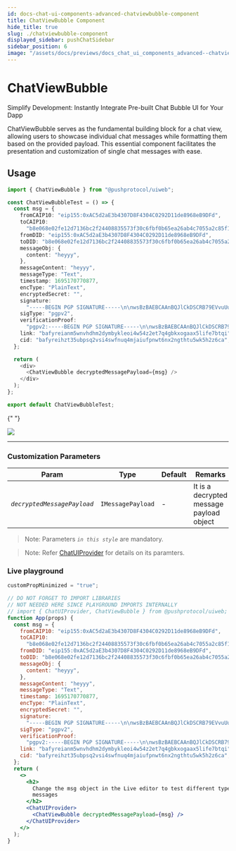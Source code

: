 ```yaml
---
id: docs-chat-ui-components-advanced-chatviewbubble-component
title: ChatViewBubble Component
hide_title: true
slug: ./chatviewbubble-component
displayed_sidebar: pushChatSidebar
sidebar_position: 6
image: "/assets/docs/previews/docs_chat_ui_components_advanced--chatviewbubble_component.png"
---
```


# ChatViewBubble

Simplify Development: Instantly Integrate Pre-built Chat Bubble UI for Your Dapp

ChatViewBubble serves as the fundamental building block for a chat view, allowing users to showcase individual chat messages while formatting them based on the provided payload. This essential component facilitates the presentation and customization of single chat messages with ease.


<Head>
  <title>{`
    ChatViewBubble | UI Components (@pushprotocol/uiweb) | Push Chat | Push
    Documentation
  `}</title>
</Head>


## Usage

<Tabs className="codetabs" groupId="code-examples">
  <TabItem value="react" attributes={{className: "codetab react"}} default>

```typescript
import { ChatViewBubble } from "@pushprotocol/uiweb";

const ChatViewBubbleTest = () => {
  const msg = {
    fromCAIP10: "eip155:0xAC5d2aE3b4307D8F4304C0292D11de8968eB9DFd",
    toCAIP10:
      "b8e068e02fe12d7136bc2f24408835573f30c6fbf0b65ea26ab4c7055a2c85f1",
    fromDID: "eip155:0xAC5d2aE3b4307D8F4304C0292D11de8968eB9DFd",
    toDID: "b8e068e02fe12d7136bc2f24408835573f30c6fbf0b65ea26ab4c7055a2c85f1",
    messageObj: {
      content: "heyyy",
    },
    messageContent: "heyyy",
    messageType: "Text",
    timestamp: 1695170770877,
    encType: "PlainText",
    encryptedSecret: "",
    signature:
      "-----BEGIN PGP SIGNATURE-----\n\nwsBzBAEBCAAnBQJlCkDSCRB79EVvuUuFJxYhBKgXzyQx/165mhxKK3v0RW+5\nS4UnAAD+pgf+PFVDOzs8dP5wrzVQZdNf8t/jXEMqqYF00VFzVwsirVJY8YEm\nN0eXNB5Ndk99g4+k1aPxR1ToKk67nJxnUvZi6lqFFcqaOfsIzgxPNO0dtkw/\nvDNaVJIAE2B6YqdLQmv7kjbPUXZD1vQjzxR/8qusQWqt0IeO8c2SXTciT6uI\ndsjiJgZctH6VINz8I6H9gf35aPrDf3f4VqhgHDgwhtjyfQXLBMPh1vZ78sAB\noOKVNQN464llAsCjK7Q8zTANgAwT/G14V7IiHdDX0ZRRqH38AKRstX1y44l8\nQYQRlQXqGGwz3n3upnT5ZXpPNkdO/btuoNj8W8npic8CIc9rBRoTXg==\n=Xmu2\n-----END PGP SIGNATURE-----\n",
    sigType: "pgpv2",
    verificationProof:
      "pgpv2:-----BEGIN PGP SIGNATURE-----\n\nwsBzBAEBCAAnBQJlCkDSCRB79EVvuUuFJxYhBKgXzyQx/165mhxKK3v0RW+5\nS4UnAAC1mwf/Ydi97nNrk7y58tO8Pmw6i7bGHbie7KNEEvH5aL3sMgzeOWTX\nAozDvWXuQI0/InVhqAe8l7VR6/mXEaWsewn1S/gcPkIxHSTaD0UIVbXHcoq3\nNcuCzZaXL6n1mhx+wJSKCsAaa7Z/L7+4Ru6yj9LGEAzRpDQrY7RfgQP6ezSz\nxNLz2XavBMmIEwMS/wuC5nvT4Xl8amQlmPkFxZK6+2sfDxxzKMPVVewlFIwh\n4yHd2EYpIlVfuhQh/2KidLg9LAlqHUUgmrE0GU1aCV8bwKl/4hyjzREPahGc\nJ0wB1059rCMaJBXI+YbE0Z1bhX/G+4nM095QBsWDajAWmwnDUQYmFA==\n=BiZz\n-----END PGP SIGNATURE-----\n",
    link: "bafyreianm5wnvhdhm2dymbykleoi4w54z2et7q4gbkxogaax5life7btqi",
    cid: "bafyreihzt35ubpsq2vsi4swfnuq4mjaiufpnwt6nx2ngthtu5wk5h2z6ca",
  };

  return (
    <div>
      <ChatViewBubble decryptedMessagePayload={msg} />
    </div>
  );
};

export default ChatViewBubbleTest;
```

{" "}

<ModalContainer>
  <img
    src={
      require("/static/assets/docs/chat/ui-components/advanced/integrate-advanced-chatviewbubble-component/chat-view-bubble.png")
        .default
    }
  />
</ModalContainer>

  </TabItem>
</Tabs>

---

### Customization Parameters

| Param                       | Type              | Default | Remarks                                  |
| --------------------------- | ----------------- | ------- | ---------------------------------------- |
| _`decryptedMessagePayload`_ | `IMessagePayload` | -       | It is a decrypted message payload object |

> Note: Parameters _`in this style`_ are mandatory.

> Note: Refer [ChatUIProvider](/docs/chat/ui-components/Advanced/ChatUIProvider/) for details on its paramters.

### Live playground

```jsx live
customPropMinimized = "true";

// DO NOT FORGET TO IMPORT LIBRARIES
// NOT NEEDED HERE SINCE PLAYGROUND IMPORTS INTERNALLY
// import { ChatUIProvider, ChatViewBubble } from @pushprotocol/uiweb;
function App(props) {
  const msg = {
    fromCAIP10: "eip155:0xAC5d2aE3b4307D8F4304C0292D11de8968eB9DFd",
    toCAIP10:
      "b8e068e02fe12d7136bc2f24408835573f30c6fbf0b65ea26ab4c7055a2c85f1",
    fromDID: "eip155:0xAC5d2aE3b4307D8F4304C0292D11de8968eB9DFd",
    toDID: "b8e068e02fe12d7136bc2f24408835573f30c6fbf0b65ea26ab4c7055a2c85f1",
    messageObj: {
      content: "heyyy",
    },
    messageContent: "heyyy",
    messageType: "Text",
    timestamp: 1695170770877,
    encType: "PlainText",
    encryptedSecret: "",
    signature:
      "-----BEGIN PGP SIGNATURE-----\n\nwsBzBAEBCAAnBQJlCkDSCRB79EVvuUuFJxYhBKgXzyQx/165mhxKK3v0RW+5\nS4UnAAD+pgf+PFVDOzs8dP5wrzVQZdNf8t/jXEMqqYF00VFzVwsirVJY8YEm\nN0eXNB5Ndk99g4+k1aPxR1ToKk67nJxnUvZi6lqFFcqaOfsIzgxPNO0dtkw/\nvDNaVJIAE2B6YqdLQmv7kjbPUXZD1vQjzxR/8qusQWqt0IeO8c2SXTciT6uI\ndsjiJgZctH6VINz8I6H9gf35aPrDf3f4VqhgHDgwhtjyfQXLBMPh1vZ78sAB\noOKVNQN464llAsCjK7Q8zTANgAwT/G14V7IiHdDX0ZRRqH38AKRstX1y44l8\nQYQRlQXqGGwz3n3upnT5ZXpPNkdO/btuoNj8W8npic8CIc9rBRoTXg==\n=Xmu2\n-----END PGP SIGNATURE-----\n",
    sigType: "pgpv2",
    verificationProof:
      "pgpv2:-----BEGIN PGP SIGNATURE-----\n\nwsBzBAEBCAAnBQJlCkDSCRB79EVvuUuFJxYhBKgXzyQx/165mhxKK3v0RW+5\nS4UnAAC1mwf/Ydi97nNrk7y58tO8Pmw6i7bGHbie7KNEEvH5aL3sMgzeOWTX\nAozDvWXuQI0/InVhqAe8l7VR6/mXEaWsewn1S/gcPkIxHSTaD0UIVbXHcoq3\nNcuCzZaXL6n1mhx+wJSKCsAaa7Z/L7+4Ru6yj9LGEAzRpDQrY7RfgQP6ezSz\nxNLz2XavBMmIEwMS/wuC5nvT4Xl8amQlmPkFxZK6+2sfDxxzKMPVVewlFIwh\n4yHd2EYpIlVfuhQh/2KidLg9LAlqHUUgmrE0GU1aCV8bwKl/4hyjzREPahGc\nJ0wB1059rCMaJBXI+YbE0Z1bhX/G+4nM095QBsWDajAWmwnDUQYmFA==\n=BiZz\n-----END PGP SIGNATURE-----\n",
    link: "bafyreianm5wnvhdhm2dymbykleoi4w54z2et7q4gbkxogaax5life7btqi",
    cid: "bafyreihzt35ubpsq2vsi4swfnuq4mjaiufpnwt6nx2ngthtu5wk5h2z6ca",
  };
  return (
    <>
      <h2>
        Change the msg object in the Live editor to test different types of
        messages
      </h2>
      <ChatUIProvider>
        <ChatViewBubble decryptedMessagePayload={msg} />
      </ChatUIProvider>
    </>
  );
}
```
